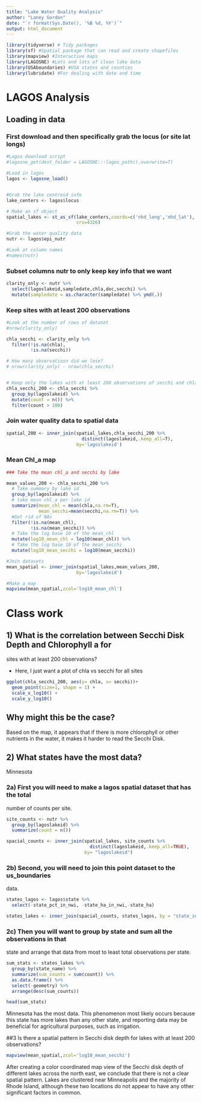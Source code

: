 ```yaml
---
title: "Lake Water Quality Analysis"
author: "Laney Gordon"
date: "`r format(Sys.Date(), '%B %d, %Y')`"
output: html_document
---
```




```r
library(tidyverse) # Tidy packages
library(sf) #Spatial package that can read and create shapefiles 
library(mapview) #Interactive maps
library(LAGOSNE) #Lots and lots of clean lake data
library(USAboundaries) #USA states and counties
library(lubridate) #For dealing with date and time
```


# LAGOS Analysis


## Loading in data


### First download and then specifically grab the locus (or site lat longs)
```r
#Lagos download script
#lagosne_get(dest_folder = LAGOSNE:::lagos_path(),overwrite=T)

#Load in lagos
lagos <- lagosne_load()


#Grab the lake centroid info
lake_centers <- lagos$locus

# Make an sf object 
spatial_lakes <- st_as_sf(lake_centers,coords=c('nhd_long','nhd_lat'),
                          crs=4326)

#Grab the water quality data
nutr <- lagos$epi_nutr

#Look at column names
#names(nutr)
```

### Subset columns nutr to only keep key info that we want


```r
clarity_only <- nutr %>%
  select(lagoslakeid,sampledate,chla,doc,secchi) %>%
  mutate(sampledate = as.character(sampledate) %>% ymd(.))

```


### Keep sites with at least 200 observations 

```r

#Look at the number of rows of dataset
#nrow(clarity_only)

chla_secchi <- clarity_only %>%
  filter(!is.na(chla),
         !is.na(secchi))

# How many observatiosn did we lose?
# nrow(clarity_only) - nrow(chla_secchi)


# Keep only the lakes with at least 200 observations of secchi and chla
chla_secchi_200 <- chla_secchi %>%
  group_by(lagoslakeid) %>%
  mutate(count = n()) %>%
  filter(count > 200)


```


### Join water quality data to spatial data

```r
spatial_200 <- inner_join(spatial_lakes,chla_secchi_200 %>%
                            distinct(lagoslakeid,.keep_all=T),
                          by='lagoslakeid')


```

### Mean Chl_a map

```r
### Take the mean chl_a and secchi by lake

mean_values_200 <- chla_secchi_200 %>%
  # Take summary by lake id
  group_by(lagoslakeid) %>%
  # take mean chl_a per lake id
  summarize(mean_chl = mean(chla,na.rm=T),
            mean_secchi=mean(secchi,na.rm=T)) %>%
  #Get rid of NAs
  filter(!is.na(mean_chl),
         !is.na(mean_secchi)) %>%
  # Take the log base 10 of the mean_chl
  mutate(log10_mean_chl = log10(mean_chl)) %>%
  # Take the log base 10 of the mean_secchi
  mutate(log10_mean_secchi = log10(mean_secchi))

#Join datasets
mean_spatial <- inner_join(spatial_lakes,mean_values_200,
                          by='lagoslakeid') 

#Make a map
mapview(mean_spatial,zcol='log10_mean_chl')

```


# Class work

## 1) What is the correlation between Secchi Disk Depth and Chlorophyll a for
sites with at least 200 observations?

- Here, I just want a plot of chla vs secchi for all sites 

```r
ggplot(chla_secchi_200, aes(y= chla, x= secchi))+
  geom_point(size=1, shape = 1) +
  scale_x_log10() +
  scale_y_log10() 


```

## Why might this be the case? 
Based on the map, it appears that if there is more chlorophyll or other nutrients in the water, it makes it harder to read the Secchi Disk. 


## 2) What states have the most data? 
Minnesota

### 2a) First you will need to make a lagos spatial dataset that has the total 
number of counts per site.

```r

site_counts <- nutr %>%
  group_by(lagoslakeid) %>%
  summarize(count = n()) 

spacial_counts <- inner_join(spatial_lakes, site_counts %>%
                               distinct(lagoslakeid,.keep_all=TRUE),
                             by= "lagoslakeid") 

``` 


### 2b) Second, you will need to join this point dataset to the us_boundaries 
data. 

```r

states_lagos <- lagos$state %>%
  select(-state_pct_in_nwi, -state_ha_in_nwi,-state_ha) 

states_lakes <- inner_join(spacial_counts, states_lagos, by = "state_zoneid")

```

 


### 2c) Then you will want to group by state and sum all the observations in that
state and arrange that data from most to least total observations per state. 

```r
sum_stats <- states_lakes %>%
  group_by(state_name) %>%
  summarize(sum_counts = sum(count)) %>%
  as.data.frame() %>% 
  select(-geometry) %>% 
  arrange(desc(sum_counts))

head(sum_stats) 
```

Minnesota has the most data. This phenomenon most likely occurs because this state has more lakes than any other state, and reporting data may be beneficial for agricultural purposes, such as irrigation.

##3 Is there a spatial pattern in Secchi disk depth for lakes with at least 200 
observations?

```r

mapview(mean_spatial,zcol='log10_mean_secchi') 
```

After creating a color coordinated map view of the Secchi disk depth of different lakes across the north east, we conclude that there is not a clear spatial pattern. Lakes are clustered near Minneapolis and the majority of Rhode Island, although these two locations do not appear to have any other significant factors in common.      



